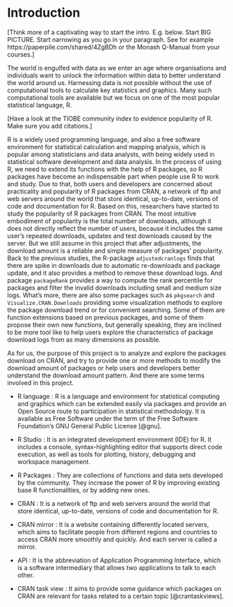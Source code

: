 # Introduction {#intro}

[Think more of a captivating way to start the intro. E.g. below. Start BIG PICTURE. Start narrowing as you go in your paragraph. See for example https://paperpile.com/shared/4ZgBDh or the Monash Q-Manual from your courses.]

The world is engulfed with data as we enter an age where organisations and individuals want to unlock the information within data to better understand the world around us. Harnessing data is not possible without the use of computational tools to calculate key statistics and graphics. Many such computational tools are available but we focus on one of the most popular statistical language, R. 

[Have a look at the TIOBE community index to evidence popularity of R. Make sure you add citations.]




R is a widely used programming language, and also a free software environment for statistical calculation and mapping analysis, which is popular among statisticians and data analysts, with being widely used in statistical software development and data analysis. In the process of using R, we need to extend its functions with the help of R packages, so R packages have become an indispensable part when people use R to work and study. Due to that, both users and developers are concerned about practicality and popularity of R packages from CRAN, a network of ftp and web servers around the world that store identical, up-to-date, versions of code and documentation for R. Based on this, researchers have started to study the popularity of R packages from CRAN. The most intuitive embodiment of popularity is the total number of downloads, although it does not directly reflect the number of users, because it includes the same user's repeated downloads, updates and test downloads caused by the server. But we still assume in this project that after adjustments, the download amount is a reliable and simple measure of packages' popularity. Back to the previous studies, the R-package `adjustedcranlogs` finds that there are spike in downloads due to automatic re-downloads and package update, and it also provides a method to remove these download logs. And package `packageRank` provides a way to compute the rank percentile for packages and filter the invalid downloads including small and medium size logs. What's more, there are also some packages such as `pkgsearch` and `Visualize.CRAN.Downloads` providing some visualization methods to explore the package download trend or for convenient searching. Some of them are function extensions based on previous packages, and some of them  propose their own new functions, but generally speaking, they are inclined to be more tool like to help users explore the characteristics of package download logs from as many dimensions as possible. 

As for us, the purpose of this project is to analyze and explore the packages download on CRAN, and try to provide one or more methods to modify the download amount of packages or help users and developers better understand the download amount pattern. And there are some terms involved in this project.

- R language : R is a language and environment for statistical computing and graphics which can be extended easily via packages and provide an Open Source route to participation in statistical methodology. It is available as Free Software under the term of the Free Software Foundation’s GNU General Public License [@gnu].

- R Studio : It is an integrated development environment (IDE) for R. It includes a console, syntax-highlighting editor that supports direct code execution, as well as tools for plotting, history, debugging and workspace management.

- R Packages : They are collections of functions and data sets developed by the community. They increase the power of R by improving existing base R functionalities, or by adding new ones.

- CRAN : It is a network of ftp and web servers around the world that store identical, up-to-date, versions of code and documentation for R.

- CRAN mirror : It is a website containing differently located servers, which aims to facilitate people from different regions and countries to access CRAN more smoothly and quickly. And each server is called a mirror.

- API : It is the abbreviation of Application Programming Interface, which is a software intermediary that allows two applications to talk to each other. 

- CRAN task view : It aims to provide some guidance which packages on CRAN are relevant for tasks related to a certain topic [@crantaskviews].
